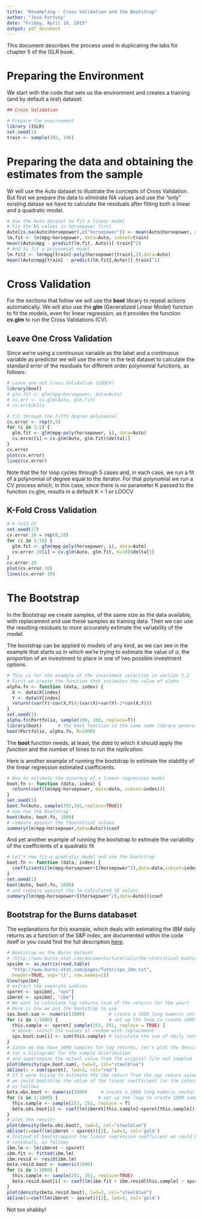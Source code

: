 ```yaml
---
title: "Resampling - Cross Validation and the Bootstrap"
author: "José Fortuny"
date: "Friday, April 10, 2015"
output: pdf_document
---
```


This document describes the process used in duplicating the labs for chapter 5 of the ISLR book.

# Preparing the Environment

We start with the code that sets us the environment and creates a training (and by default a test) dataset:

```r
## Cross Validation

# Prepare the environment
library (ISLR)
set.seed(1)
train <- sample(392, 196)
```

# Preparing the data and obtaining the estimates from the sample

Wr will use the Auto dataset to illustrate the concepts of Cross Validation. But first we prepare the data to eliminate NA values and use the "only" existing datase we have to calculate the residuals after fitting both a linear and a quadratic model.

```r
# Use the Auto dataset to fit a linear model
# Fix the NA values in horsepower first
Auto[is.na(Auto$horsepower),c("horsepower")] <- mean(Auto$horsepower, na.rm=T)
lm.fit <- lm(mpg~horsepower, data=Auto, subset=train)
mean((Auto$mpg - predict(lm.fit, Auto))[-train]^2)
# And to fit a polynomial model
lm.fit2 <- lm(mpg[train]~poly(horsepower[train],2),data=Auto)
mean((Auto$mpg[train] - predict(lm.fit2,Auto))[-train]^2)
```

# Cross Validation
For the sections that follow we will use the **boot** library to repeat actions automatically. We will also use the **glm** (Generalized Linear Model) function to fit the models, even for linear regression, as it provides the function **cv.glm** to run the Cross Validations (CV).

## Leave One Cross Validation

Since we're using a continuous variable as the label and a continuous variable as predictor we will use the error in the test dataset to calculate the standard error of the residuals for different order polynomial functions, as follows:

```r
# Leave one out Cross Validation (LOOCV)
library(boot)
# glm.fit <- glm(mpg~horsepower, data=Auto)
# cv.err <- cv.glm(Auto, glm.fit)
# cv.err$delta

# fit through the fifth degree polynomial
cv.error <- rep(0,5)
for (i in 1:5) {
  glm.fit <- glm(mpg~poly(horsepower, i), data=Auto)
  cv.error[i] = cv.glm(Auto, glm.fit)$delta[1]
}
cv.error
plot(cv.error)
lines(cv.error)
```
Note that the for loop cycles through 5 cases and, in each case, we run a fit of a polynomial of degree equal to the iterator. For that polynomial we run a CV process which, in this case, since there is no parameter K passed to the function cv.glm, results in a default K = 1 or LOOCV

## K-Fold Cross Validation

```r
# k-fold CV
set.seed(17)
cv.error.10 = rep(0,10)
for (i in 1:10) {
  glm.fit <- glm(mpg~poly(horsepower, i), data=Auto)
  cv.error.10[i] = cv.glm(Auto, glm.fit, K=10)$delta[1]
}
cv.error.10
plot(cv.error.10)
lines(cv.error.10)
```

# The Bootstrap

In the Bootstrap we create samples, of the same size as the data available, with replacement and use these samples as training data. Then we can use the resulting residuals to more accurately extimate the variability of the model.

The bootstrap can be applied to models of any kind, as we can see in the example that starts us in which we're trying to estimate the value of $\alpha$, the proportion of an investment to place in one of two possible investment options.

```r
# This is for the example of the investment selection in section 5.2
# First we create the function that estimates the value of alpha
alpha.fn <- function (data, index) {
  X <- data$X[index]
  Y <- data$Y[index]
  return((var(Y)-cov(X,Y))/(var(X)+var(Y)-2*cov(X,Y)))
}
set.seed(1)
alpha.fn(Portfolio, sample(100, 100, replace=T))
library(boot)      # The boot function in the same name library generates the replicates
boot(Portfolio, alpha.fn, R=1000)
```

The **boot** function needs, at least, the _data_ to which it should apply the _function_ and the number of times to run the _replication_.

Here is another example of running the bootstrap to estimate the stability of the linear regression estimated coefficients.

```r
# Now to estimate the accuracy of a linear regression model
boot.fn <- function (data, index) {
  return(coef(lm(mpg~horsepower, data=data, subset=index)))
}
set.seed(1)
boot.fn(Auto, sample(392,392,replace=TRUE))
# now run the bootstrap
boot(Auto, boot.fn, 1000)
# compare against the theoretical values
summary(lm(mpg∼horsepower,data=Auto))$coef
```

And yet another example of running the bootstrap to estimate the variability of the coefficients of a quadratic fit

```r
# Let's now fit a quadratic model and use the bootstrap
boot.fn <- function (data, index) {
  coefficients(lm(mpg∼horsepower+I(horsepower^2),data=data,subset=index))
}
set.seed(1)
boot(Auto, boot.fn, 1000)
# and compare against the lm calculated SE values
summary(lm(mpg∼horsepower+I(horsepower^2),data=Auto))$coef
```

## Bootstrap for the Burns databaset

The explanations for this example, which deals with estimating the IBM daily returns as a function of the S&P index, are documented within the code itself or you could find the full description [here](http://www.burns-stat.com/documents/tutorials/the-statistical-bootstrap-and-other-resampling-methods-2/).

```r
# Bootstrap on the Burns dataset
# (http://www.burns-stat.com/documents/tutorials/the-statistical-bootstrap-and-other-resampling-methods-2/)
spxibm <- as.matrix(read.table(
  "http://www.burns-stat.com/pages/Tutor/spx_ibm.txt",
  header=TRUE, sep='\t', row.names=1))
View(spxibm)
# extract the separate indices
spxret <- spxibm[, "spx"]
ibmret <- spxibm[, "ibm"]
# We want to calculate log returns (sum of the returns for the year)
# Here is how we put the bootstrap to use
spx.boot.sum <- numeric(1000)         # create a 1000 long numeric vector
for (i in 1:1000) {                   # set up the loop to create 1000 samples
  this.sample <- spxret[ sample(251, 251, replace = TRUE) ]     
  # above: select 251 values at random with replacement
  spx.boot.sum[i] <- sum(this.sample) # calculate the sum of daily returns for this sample
}
# Since we now have 1000 samples for log returns, let's plot the density function
# (or a histogram) for the sample distribution
# and superimpose the actual value from the original file not sampled
plot(density(spx.boot.sum), lwd=3, col="steelblue")
abline(v = sum(spxret), lwd=3, col="red")
# If I were trying to estimate the ibm return from the spx return using a linear model
# we could bootstrap the value of the linear coefficient (or the intercept for that matter)
# as follows
beta.obs.boot <- numeric(1000)     # create a 1000 long numeric vector
for (i in 1:1000) {               # set up the loop to create 1000 samples
  this.sample <- sample(251, 251, replace = T)
  beta.obs.boot[i] <- coef(lm(ibmret[this.sample]~spxret[this.sample]))[2]
}
# plot the results
plot(density(beta.obs.boot), lwd=3, col="steelblue")
abline(v=coef(lm(ibmret ~ spxret))[2], lwd=3, col='gold')
# Instead of bootstrappint the linear regression coefficient we could bootstrap the
# residuals, as follows
ibm.lm <- lm(ibmret ~ spxret)
ibm.fit <- fitted(ibm.lm)
ibm.resid <- resid(ibm.lm)
beta.resid.boot <- numeric(1000)
for (i in 1:1000) {
  this.sample <- sample(251, 251, replace=TRUE)
  beta.resid.boot[i] <- coef(lm(ibm.fit + ibm.resid[this.sample] ~ spxret))[2]
}
plot(density(beta.resid.boot), lwd=3, col="steelblue")
abline(v=coef(lm(ibmret ~ spxret))[2], lwd=3, col='gold')
```

Not too shabby!
